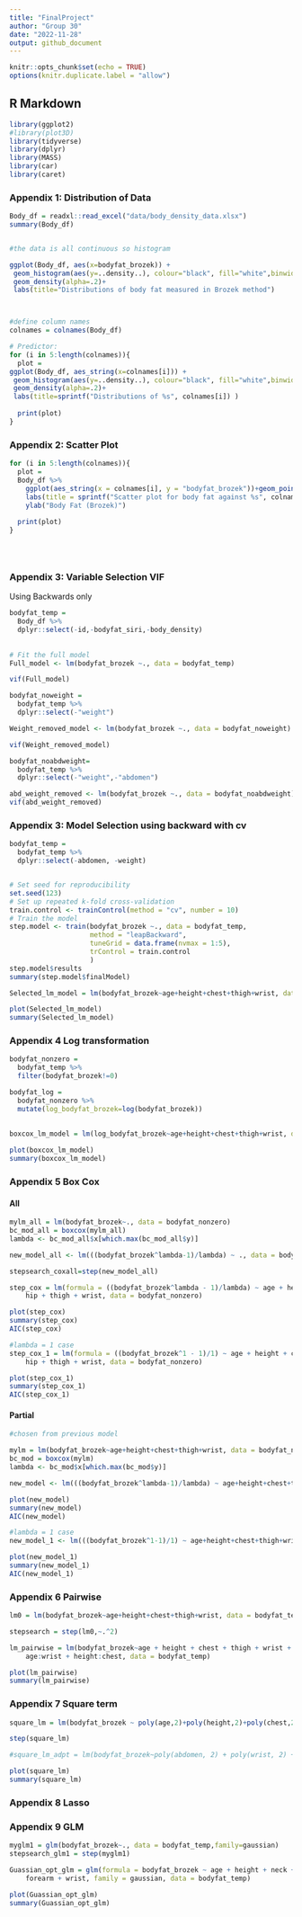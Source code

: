 ```yaml
---
title: "FinalProject"
author: "Group 30"
date: "2022-11-28"
output: github_document
---
```



```r
knitr::opts_chunk$set(echo = TRUE)
options(knitr.duplicate.label = "allow")

```

## R Markdown

```r
library(ggplot2)
#library(plot3D)
library(tidyverse)
library(dplyr)
library(MASS)
library(car)
library(caret)
```


### Appendix 1: Distribution of Data

```r
Body_df = readxl::read_excel("data/body_density_data.xlsx")
summary(Body_df)


#the data is all continuous so histogram

ggplot(Body_df, aes(x=bodyfat_brozek)) + 
 geom_histogram(aes(y=..density..), colour="black", fill="white",binwidth = 1)+
 geom_density(alpha=.2)+
 labs(title="Distributions of body fat measured in Brozek method")



#define column names
colnames = colnames(Body_df)

# Predictor:
for (i in 5:length(colnames)){
  plot = 
ggplot(Body_df, aes_string(x=colnames[i])) + 
 geom_histogram(aes(y=..density..), colour="black", fill="white",binwidth = 1)+
 geom_density(alpha=.2)+
 labs(title=sprintf("Distributions of %s", colnames[i]) )
  
  print(plot)
}


```


### Appendix 2: Scatter Plot


```r



for (i in 5:length(colnames)){
  plot = 
  Body_df %>% 
    ggplot(aes_string(x = colnames[i], y = "bodyfat_brozek"))+geom_point()+geom_smooth(method = 'lm', se = TRUE, color = 'red')+
    labs(title = sprintf("Scatter plot for body fat against %s", colnames[i]) )+
    ylab("Body Fat (Brozek)")
  
  print(plot)
}





```


### Appendix 3: Variable Selection VIF
Using Backwards only

```r

bodyfat_temp = 
  Body_df %>% 
  dplyr::select(-id,-bodyfat_siri,-body_density)
  
  
# Fit the full model 
Full_model <- lm(bodyfat_brozek ~., data = bodyfat_temp)

vif(Full_model)

bodyfat_noweight = 
  bodyfat_temp %>% 
  dplyr::select(-"weight")

Weight_removed_model <- lm(bodyfat_brozek ~., data = bodyfat_noweight)

vif(Weight_removed_model)

bodyfat_noabdweight=
  bodyfat_temp %>% 
  dplyr::select(-"weight",-"abdomen")

abd_weight_removed <- lm(bodyfat_brozek ~., data = bodyfat_noabdweight)
vif(abd_weight_removed)

```

### Appendix 3: Model Selection using backward with cv


```r
bodyfat_temp =
  bodyfat_temp %>% 
  dplyr::select(-abdomen, -weight)


# Set seed for reproducibility
set.seed(123)
# Set up repeated k-fold cross-validation
train.control <- trainControl(method = "cv", number = 10)
# Train the model
step.model <- train(bodyfat_brozek ~., data = bodyfat_temp,
                    method = "leapBackward", 
                    tuneGrid = data.frame(nvmax = 1:5),
                    trControl = train.control
                    )
step.model$results
summary(step.model$finalModel)
```

```r
Selected_lm_model = lm(bodyfat_brozek~age+height+chest+thigh+wrist, data = bodyfat_temp)

plot(Selected_lm_model)
summary(Selected_lm_model)
```


### Appendix 4 Log transformation
```r
bodyfat_nonzero = 
  bodyfat_temp %>% 
  filter(bodyfat_brozek!=0) 

bodyfat_log = 
  bodyfat_nonzero %>% 
  mutate(log_bodyfat_brozek=log(bodyfat_brozek))
  
  
boxcox_lm_model = lm(log_bodyfat_brozek~age+height+chest+thigh+wrist, data = bodyfat_log)

plot(boxcox_lm_model)
summary(boxcox_lm_model)
```


### Appendix 5 Box Cox

#### All

```r

mylm_all = lm(bodyfat_brozek~., data = bodyfat_nonzero)
bc_mod_all = boxcox(mylm_all)
lambda <- bc_mod_all$x[which.max(bc_mod_all$y)]

new_model_all <- lm(((bodyfat_brozek^lambda-1)/lambda) ~ ., data = bodyfat_nonzero)

stepsearch_coxall=step(new_model_all)

step_cox = lm(formula = ((bodyfat_brozek^lambda - 1)/lambda) ~ age + height + chest + 
    hip + thigh + wrist, data = bodyfat_nonzero)

plot(step_cox)
summary(step_cox)
AIC(step_cox)
```

```r
#lambda = 1 case
step_cox_1 = lm(formula = ((bodyfat_brozek^1 - 1)/1) ~ age + height + chest + 
    hip + thigh + wrist, data = bodyfat_nonzero)

plot(step_cox_1)
summary(step_cox_1)
AIC(step_cox_1)
```


#### Partial

```r

#chosen from previous model 

mylm = lm(bodyfat_brozek~age+height+chest+thigh+wrist, data = bodyfat_nonzero)
bc_mod = boxcox(mylm)
lambda <- bc_mod$x[which.max(bc_mod$y)]

new_model <- lm(((bodyfat_brozek^lambda-1)/lambda) ~ age+height+chest+thigh+wrist, data = bodyfat_nonzero)

plot(new_model)
summary(new_model)
AIC(new_model)
```

```r
#lambda = 1 case
new_model_1 <- lm(((bodyfat_brozek^1-1)/1) ~ age+height+chest+thigh+wrist, data = bodyfat_nonzero)

plot(new_model_1)
summary(new_model_1)
AIC(new_model_1)
```





### Appendix 6 Pairwise

```r
lm0 = lm(bodyfat_brozek~age+height+chest+thigh+wrist, data = bodyfat_temp)

stepsearch = step(lm0,~.^2)

```

```r
lm_pairwise = lm(bodyfat_brozek~age + height + chest + thigh + wrist + thigh:wrist + 
    age:wrist + height:chest, data = bodyfat_temp)

plot(lm_pairwise)
summary(lm_pairwise)
```

### Appendix 7 Square term

```r
square_lm = lm(bodyfat_brozek ~ poly(age,2)+poly(height,2)+poly(chest,2)+poly(thigh, 2)+poly(wrist,2), data=Body_df)

step(square_lm)

#square_lm_adpt = lm(bodyfat_brozek~poly(abdomen, 2) + poly(wrist, 2) + poly(weight,2),data=Body_df)

plot(square_lm)
summary(square_lm)
```


### Appendix 8 Lasso 



### Appendix 9 GLM

```r
myglm1 = glm(bodyfat_brozek~., data = bodyfat_temp,family=gaussian)
stepsearch_glm1 = step(myglm1)

Guassian_opt_glm = glm(formula = bodyfat_brozek ~ age + height + neck + chest + hip + thigh + 
    forearm + wrist, family = gaussian, data = bodyfat_temp)

plot(Guassian_opt_glm)
summary(Guassian_opt_glm)

```

